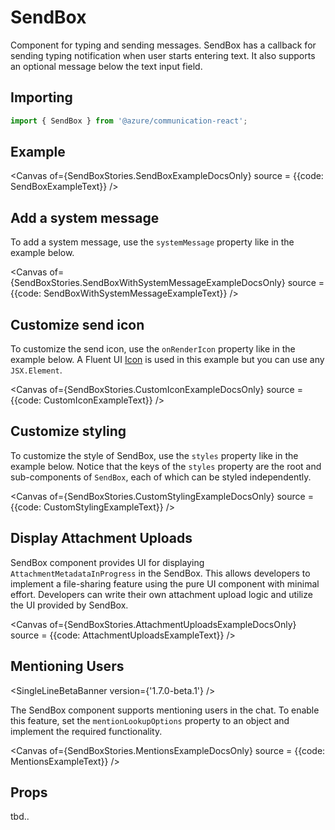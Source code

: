 



<Meta of={SendBoxStories} component={SendBox} />

# SendBox

Component for typing and sending messages. SendBox has a callback for sending typing notification when user starts entering text. It also supports an optional message below the text input field.

## Importing

```ts
import { SendBox } from '@azure/communication-react';
```

## Example

<Canvas of={SendBoxStories.SendBoxExampleDocsOnly} source = {{code: SendBoxExampleText}} />

## Add a system message

To add a system message, use the `systemMessage` property like in the example below.

<Canvas of={SendBoxStories.SendBoxWithSystemMessageExampleDocsOnly} source = {{code: SendBoxWithSystemMessageExampleText}} />

## Customize send icon

To customize the send icon, use the `onRenderIcon` property like in the example below. A Fluent UI [Icon](https://developer.microsoft.com/fluentui#/controls/web/icon) is used in this example but you can use any `JSX.Element`.

<Canvas of={SendBoxStories.CustomIconExampleDocsOnly} source = {{code: CustomIconExampleText}} />
## Customize styling

To customize the style of SendBox, use the `styles` property like in the example below. Notice that the keys of the `styles` property are the root and sub-components of `SendBox`, each of which can be styled independently.

<Canvas of={SendBoxStories.CustomStylingExampleDocsOnly} source = {{code: CustomStylingExampleText}} />

## Display Attachment Uploads

<DetailedBetaBanner />

SendBox component provides UI for displaying `AttachmentMetadataInProgress` in the SendBox. This allows developers to implement a file-sharing feature using the pure UI component with minimal effort. Developers can write their own attachment upload logic and utilize the UI provided by SendBox.

<Canvas of={SendBoxStories.AttachmentUploadsExampleDocsOnly} source = {{code: AttachmentUploadsExampleText}} />

## Mentioning Users

<SingleLineBetaBanner version={'1.7.0-beta.1'} />

The SendBox component supports mentioning users in the chat. To enable this feature, set the `mentionLookupOptions` property to an object and implement the required functionality.

<Canvas of={SendBoxStories.MentionsExampleDocsOnly} source = {{code: MentionsExampleText}} />
## Props

tbd..